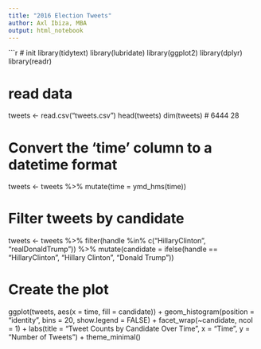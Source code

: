```yaml
---
title: "2016 Election Tweets"
author: Axl Ibiza, MBA
output: html_notebook
---
```


```r
# init
library(tidytext)
library(lubridate)
library(ggplot2)
library(dplyr)
library(readr)

# read data
tweets <- read.csv("tweets.csv")
head(tweets)
dim(tweets) # 6444  28

# Convert the 'time' column to a datetime format
tweets <- tweets %>%
  mutate(time = ymd_hms(time))

# Filter tweets by candidate
tweets <- tweets %>%
  filter(handle %in% c("HillaryClinton", "realDonaldTrump")) %>%
  mutate(candidate = ifelse(handle == "HillaryClinton", "Hillary Clinton", "Donald Trump"))

# Create the plot
ggplot(tweets, aes(x = time, fill = candidate)) +
  geom_histogram(position = "identity", bins = 20, show.legend = FALSE) +
  facet_wrap(~candidate, ncol = 1) +
  labs(title = "Tweet Counts by Candidate Over Time", x = "Time", y = "Number of Tweets") +
  theme_minimal()